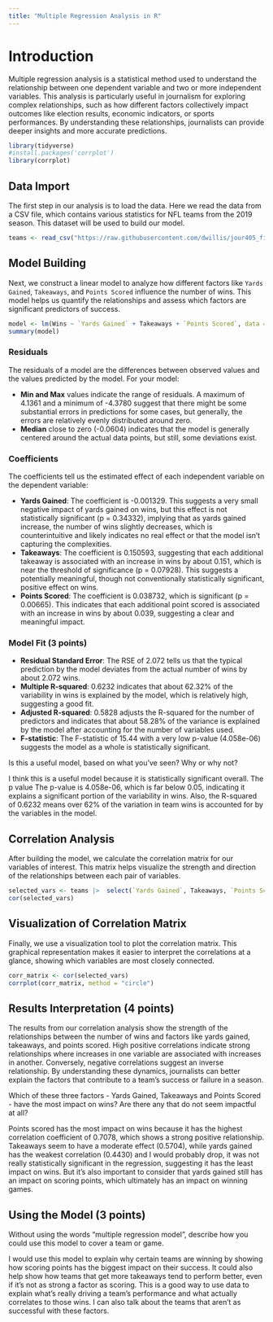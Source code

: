 ```yaml
---
title: "Multiple Regression Analysis in R"
---
```


# Introduction

Multiple regression analysis is a statistical method used to understand the relationship between one dependent variable and two or more independent variables. This analysis is particularly useful in journalism for exploring complex relationships, such as how different factors collectively impact outcomes like election results, economic indicators, or sports performances. By understanding these relationships, journalists can provide deeper insights and more accurate predictions.

```r
library(tidyverse)
#install.packages('corrplot')
library(corrplot)
```

## Data Import

The first step in our analysis is to load the data. Here we read the data from a CSV file, which contains various statistics for NFL teams from the 2019 season. This dataset will be used to build our model.

```r
teams <- read_csv("https://raw.githubusercontent.com/dwillis/jour405_files/main/nfl_2019.csv")
```

## Model Building

Next, we construct a linear model to analyze how different factors like `Yards Gained`, `Takeaways`, and `Points Scored` influence the number of wins. This model helps us quantify the relationships and assess which factors are significant predictors of success.

```r
model <- lm(Wins ~ `Yards Gained` + Takeaways + `Points Scored`, data = teams)
summary(model)
```

### Residuals

The residuals of a model are the differences between observed values and the values predicted by the model. For your model:

*   **Min and Max** values indicate the range of residuals. A maximum of 4.1361 and a minimum of -4.3780 suggest that there might be some substantial errors in predictions for some cases, but generally, the errors are relatively evenly distributed around zero.
*   **Median** close to zero (-0.0604) indicates that the model is generally centered around the actual data points, but still, some deviations exist.

### Coefficients

The coefficients tell us the estimated effect of each independent variable on the dependent variable:

*   **Yards Gained**: The coefficient is -0.001329. This suggests a very small negative impact of yards gained on wins, but this effect is not statistically significant (p = 0.34332), implying that as yards gained increase, the number of wins slightly decreases, which is counterintuitive and likely indicates no real effect or that the model isn't capturing the complexities.
*   **Takeaways**: The coefficient is 0.150593, suggesting that each additional takeaway is associated with an increase in wins by about 0.151, which is near the threshold of significance (p = 0.07928). This suggests a potentially meaningful, though not conventionally statistically significant, positive effect on wins.
*   **Points Scored**: The coefficient is 0.038732, which is significant (p = 0.00665). This indicates that each additional point scored is associated with an increase in wins by about 0.039, suggesting a clear and meaningful impact.

### Model Fit (3 points)

*   **Residual Standard Error**: The RSE of 2.072 tells us that the typical prediction by the model deviates from the actual number of wins by about 2.072 wins.
*   **Multiple R-squared**: 0.6232 indicates that about 62.32% of the variability in wins is explained by the model, which is relatively high, suggesting a good fit.
*   **Adjusted R-squared**: 0.5828 adjusts the R-squared for the number of predictors and indicates that about 58.28% of the variance is explained by the model after accounting for the number of variables used.
*   **F-statistic**: The F-statistic of 15.44 with a very low p-value (4.058e-06) suggests the model as a whole is statistically significant.

Is this a useful model, based on what you've seen? Why or why not?

I think this is a useful model because it is statistically significant overall. The p value  The p-value is 4.058e-06, which is far below 0.05, indicating it explains a significant portion of the variability in wins. Also, the R-squared of 0.6232 means over 62% of the variation in team wins is accounted for by the variables in the model.

## Correlation Analysis

After building the model, we calculate the correlation matrix for our variables of interest. This matrix helps visualize the strength and direction of the relationships between each pair of variables.

```r
selected_vars <- teams |>  select(`Yards Gained`, Takeaways, `Points Scored`, Wins)
cor(selected_vars)
```

## Visualization of Correlation Matrix

Finally, we use a visualization tool to plot the correlation matrix. This graphical representation makes it easier to interpret the correlations at a glance, showing which variables are most closely connected.

```r
corr_matrix <- cor(selected_vars)
corrplot(corr_matrix, method = "circle")
```

## Results Interpretation (4 points)

The results from our correlation analysis show the strength of the relationships between the number of wins and factors like yards gained, takeaways, and points scored. High positive correlations indicate strong relationships where increases in one variable are associated with increases in another. Conversely, negative correlations suggest an inverse relationship. By understanding these dynamics, journalists can better explain the factors that contribute to a team's success or failure in a season.

Which of these three factors - Yards Gained, Takeaways and Points Scored - have the most impact on wins? Are there any that do not seem impactful at all?

Points scored has the most impact on wins because it has the highest correlation coefficient of 0.7078, which shows a strong positive relationship. Takeaways seem to have a moderate effect (0.5704), while yards gained has the weakest correlation (0.4430) and I would probably drop, it was not really statistically significant in the regression, suggesting it has the least impact on wins. But it's also important to consider that yards gained still has an impact on scoring points, which ultimately has an impact on winning games.

## Using the Model (3 points)

Without using the words "multiple regression model", describe how you could use this model to cover a team or game.

I would use this model to explain why certain teams are winning by showing how scoring points has the biggest impact on their success. It could also help show how teams that get more takeaways tend to perform better, even if it’s not as strong a factor as scoring. This is a good way to use data to explain what’s really driving a team’s performance and what actually correlates to those wins. I can also talk about the teams that aren't as successful with these factors.
